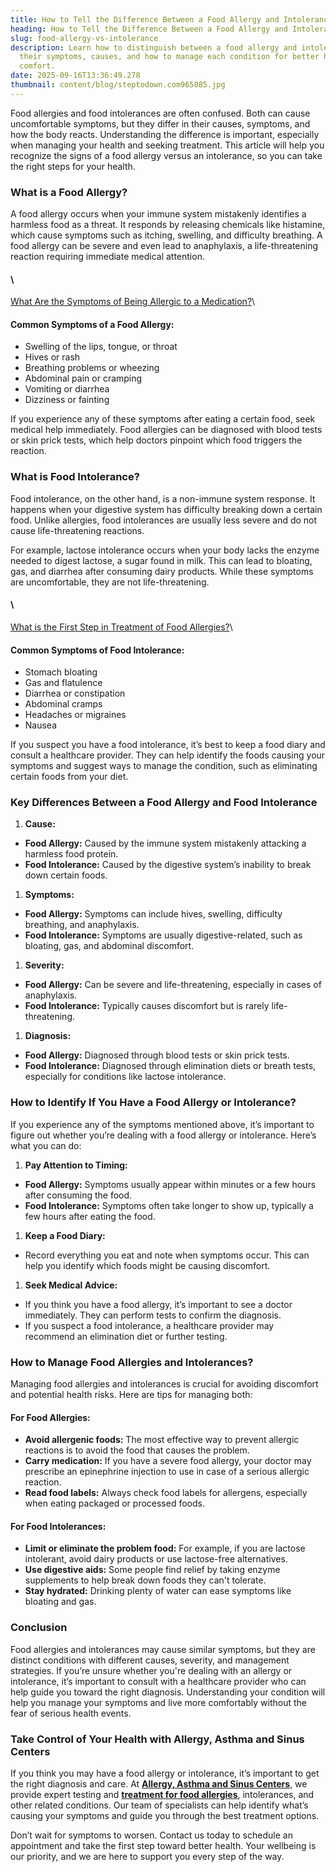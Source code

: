 ```yaml
---
title: How to Tell the Difference Between a Food Allergy and Intolerance
heading: How to Tell the Difference Between a Food Allergy and Intolerance
slug: food-allergy-vs-intolerance
description: Learn how to distinguish between a food allergy and intolerance,
  their symptoms, causes, and how to manage each condition for better health and
  comfort.
date: 2025-09-16T13:36:49.278
thumbnail: content/blog/steptodown.com965885.jpg
---
```

Food allergies and food intolerances are often confused. Both can cause uncomfortable symptoms, but they differ in their causes, symptoms, and how the body reacts. Understanding the difference is important, especially when managing your health and seeking treatment. This article will help you recognize the signs of a food allergy versus an intolerance, so you can take the right steps for your health.

### What is a Food Allergy?

A food allergy occurs when your immune system mistakenly identifies a harmless food as a threat. It responds by releasing chemicals like histamine, which cause symptoms such as itching, swelling, and difficulty breathing. A food allergy can be severe and even lead to anaphylaxis, a life-threatening reaction requiring immediate medical attention.

#### \


[What Are the Symptoms of Being Allergic to a Medication?](https://www.aascmed.com/blog/symptops-of-being-allergic-to-medication/)\

#### Common Symptoms of a Food Allergy:

- Swelling of the lips, tongue, or throat
- Hives or rash
- Breathing problems or wheezing
- Abdominal pain or cramping
- Vomiting or diarrhea
- Dizziness or fainting

If you experience any of these symptoms after eating a certain food, seek medical help immediately. Food allergies can be diagnosed with blood tests or skin prick tests, which help doctors pinpoint which food triggers the reaction.

### What is Food Intolerance?

Food intolerance, on the other hand, is a non-immune system response. It happens when your digestive system has difficulty breaking down a certain food. Unlike allergies, food intolerances are usually less severe and do not cause life-threatening reactions.

For example, lactose intolerance occurs when your body lacks the enzyme needed to digest lactose, a sugar found in milk. This can lead to bloating, gas, and diarrhea after consuming dairy products. While these symptoms are uncomfortable, they are not life-threatening.

#### \


[What is the First Step in Treatment of Food Allergies?](https://www.aascmed.com/blog/first-step-in-treatment-of-food-allergies/)\

#### Common Symptoms of Food Intolerance:

- Stomach bloating
- Gas and flatulence
- Diarrhea or constipation
- Abdominal cramps
- Headaches or migraines
- Nausea

If you suspect you have a food intolerance, it’s best to keep a food diary and consult a healthcare provider. They can help identify the foods causing your symptoms and suggest ways to manage the condition, such as eliminating certain foods from your diet.

### Key Differences Between a Food Allergy and Food Intolerance

1. **Cause:**

- **Food Allergy:** Caused by the immune system mistakenly attacking a harmless food protein.
- **Food Intolerance:** Caused by the digestive system’s inability to break down certain foods.

1. **Symptoms:**

- **Food Allergy:** Symptoms can include hives, swelling, difficulty breathing, and anaphylaxis.
- **Food Intolerance:** Symptoms are usually digestive-related, such as bloating, gas, and abdominal discomfort.

1. **Severity:**

- **Food Allergy:** Can be severe and life-threatening, especially in cases of anaphylaxis.
- **Food Intolerance:** Typically causes discomfort but is rarely life-threatening.

1. **Diagnosis:**

- **Food Allergy:** Diagnosed through blood tests or skin prick tests.
- **Food Intolerance:** Diagnosed through elimination diets or breath tests, especially for conditions like lactose intolerance.

### How to Identify If You Have a Food Allergy or Intolerance?

If you experience any of the symptoms mentioned above, it’s important to figure out whether you’re dealing with a food allergy or intolerance. Here’s what you can do:

1. **Pay Attention to Timing:**

- **Food Allergy:** Symptoms usually appear within minutes or a few hours after consuming the food.
- **Food Intolerance:** Symptoms often take longer to show up, typically a few hours after eating the food.

1. **Keep a Food Diary:**

- Record everything you eat and note when symptoms occur. This can help you identify which foods might be causing discomfort.

1. **Seek Medical Advice:**

- If you think you have a food allergy, it’s important to see a doctor immediately. They can perform tests to confirm the diagnosis.
- If you suspect a food intolerance, a healthcare provider may recommend an elimination diet or further testing.

### How to Manage Food Allergies and Intolerances?

Managing food allergies and intolerances is crucial for avoiding discomfort and potential health risks. Here are tips for managing both:

#### For Food Allergies:

- **Avoid allergenic foods:** The most effective way to prevent allergic reactions is to avoid the food that causes the problem.
- **Carry medication:** If you have a severe food allergy, your doctor may prescribe an epinephrine injection to use in case of a serious allergic reaction.
- **Read food labels:** Always check food labels for allergens, especially when eating packaged or processed foods.

#### For Food Intolerances:

- **Limit or eliminate the problem food:** For example, if you are lactose intolerant, avoid dairy products or use lactose-free alternatives.
- **Use digestive aids:** Some people find relief by taking enzyme supplements to help break down foods they can't tolerate.
- **Stay hydrated:** Drinking plenty of water can ease symptoms like bloating and gas.

### Conclusion

Food allergies and intolerances may cause similar symptoms, but they are distinct conditions with different causes, severity, and management strategies. If you’re unsure whether you're dealing with an allergy or intolerance, it’s important to consult with a healthcare provider who can help guide you toward the right diagnosis. Understanding your condition will help you manage your symptoms and live more comfortably without the fear of serious health events.

### Take Control of Your Health with Allergy, Asthma and Sinus Centers

If you think you may have a food allergy or intolerance, it’s important to get the right diagnosis and care. At [**Allergy, Asthma and Sinus Centers**](https://www.aascmed.com/), we provide expert testing and [**treatment for food allergies**](https://www.aascmed.com/conditions/food-allergy/), intolerances, and other related conditions. Our team of specialists can help identify what’s causing your symptoms and guide you through the best treatment options.

Don’t wait for symptoms to worsen. Contact us today to schedule an appointment and take the first step toward better health. Your wellbeing is our priority, and we are here to support you every step of the way.
